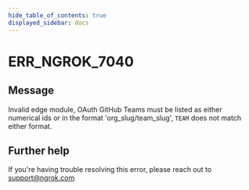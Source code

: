 ```yaml
---
hide_table_of_contents: true
displayed_sidebar: docs
---
```



# ERR_NGROK_7040

## Message

Invalid edge module, OAuth GitHub Teams must be listed as either numerical ids or in the format 'org_slug/team_slug', `TEAM` does not match either format.

<ErrorDetails error="err_ngrok_7040" />

## Further help

If you're having trouble resolving this error, please reach out to [support@ngrok.com](mailto:support@ngrok.com?subject=Help%20with%20ERR_NGROK_7040)
